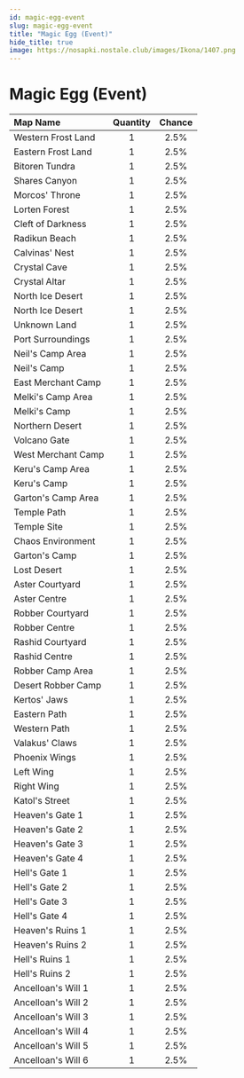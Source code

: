 ```yaml
---
id: magic-egg-event
slug: magic-egg-event
title: "Magic Egg (Event)"
hide_title: true
image: https://nosapki.nostale.club/images/Ikona/1407.png
---
```



# <ItemIcon iconId="1407" height="32"/> Magic Egg (Event)
|Map Name|Quantity|Chance|
|:--|:-:|:-:|
|Western Frost Land|1|2.5%|
|Eastern Frost Land|1|2.5%|
|Bitoren Tundra|1|2.5%|
|Shares Canyon|1|2.5%|
|Morcos' Throne|1|2.5%|
|Lorten Forest|1|2.5%|
|Cleft of Darkness|1|2.5%|
|Radikun Beach|1|2.5%|
|Calvinas' Nest|1|2.5%|
|Crystal Cave|1|2.5%|
|Crystal Altar|1|2.5%|
|North Ice Desert|1|2.5%|
|North Ice Desert|1|2.5%|
|Unknown Land|1|2.5%|
|Port Surroundings|1|2.5%|
|Neil's Camp Area|1|2.5%|
|Neil's Camp|1|2.5%|
|East Merchant Camp|1|2.5%|
|Melki's Camp Area|1|2.5%|
|Melki's Camp|1|2.5%|
|Northern Desert|1|2.5%|
|Volcano Gate|1|2.5%|
|West Merchant Camp|1|2.5%|
|Keru's Camp Area|1|2.5%|
|Keru's Camp|1|2.5%|
|Garton's Camp Area|1|2.5%|
|Temple Path|1|2.5%|
|Temple Site|1|2.5%|
|Chaos Environment|1|2.5%|
|Garton's Camp|1|2.5%|
|Lost Desert|1|2.5%|
|Aster Courtyard|1|2.5%|
|Aster Centre|1|2.5%|
|Robber Courtyard|1|2.5%|
|Robber Centre|1|2.5%|
|Rashid Courtyard|1|2.5%|
|Rashid Centre|1|2.5%|
|Robber Camp Area|1|2.5%|
|Desert Robber Camp|1|2.5%|
|Kertos' Jaws|1|2.5%|
|Eastern Path|1|2.5%|
|Western Path|1|2.5%|
|Valakus' Claws|1|2.5%|
|Phoenix Wings|1|2.5%|
|Left Wing|1|2.5%|
|Right Wing|1|2.5%|
|Katol's Street|1|2.5%|
|Heaven's Gate 1|1|2.5%|
|Heaven's Gate 2|1|2.5%|
|Heaven's Gate 3|1|2.5%|
|Heaven's Gate 4|1|2.5%|
|Hell's Gate 1|1|2.5%|
|Hell's Gate 2|1|2.5%|
|Hell's Gate 3|1|2.5%|
|Hell's Gate 4|1|2.5%|
|Heaven's Ruins 1|1|2.5%|
|Heaven's Ruins 2|1|2.5%|
|Hell's Ruins 1|1|2.5%|
|Hell's Ruins 2|1|2.5%|
|Ancelloan's Will 1|1|2.5%|
|Ancelloan's Will 2|1|2.5%|
|Ancelloan's Will 3|1|2.5%|
|Ancelloan's Will 4|1|2.5%|
|Ancelloan's Will 5|1|2.5%|
|Ancelloan's Will 6|1|2.5%|

